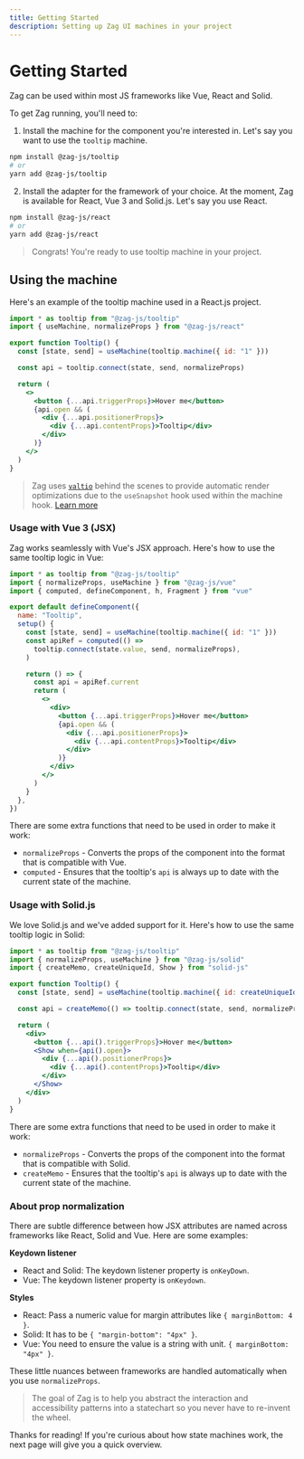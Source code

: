 ```yaml
---
title: Getting Started
description: Setting up Zag UI machines in your project
---
```


# Getting Started

Zag can be used within most JS frameworks like Vue, React and Solid.

To get Zag running, you'll need to:

1. Install the machine for the component you're interested in. Let's say you
   want to use the `tooltip` machine.

```bash
npm install @zag-js/tooltip
# or
yarn add @zag-js/tooltip
```

2. Install the adapter for the framework of your choice. At the moment, Zag is
   available for React, Vue 3 and Solid.js. Let's say you use React.

```bash
npm install @zag-js/react
# or
yarn add @zag-js/react
```

> Congrats! You're ready to use tooltip machine in your project.

## Using the machine

Here's an example of the tooltip machine used in a React.js project.

```jsx
import * as tooltip from "@zag-js/tooltip"
import { useMachine, normalizeProps } from "@zag-js/react"

export function Tooltip() {
  const [state, send] = useMachine(tooltip.machine({ id: "1" }))

  const api = tooltip.connect(state, send, normalizeProps)

  return (
    <>
      <button {...api.triggerProps}>Hover me</button>
      {api.open && (
        <div {...api.positionerProps}>
          <div {...api.contentProps}>Tooltip</div>
        </div>
      )}
    </>
  )
}
```

> Zag uses [`valtio`](https://github.com/pmndrs/valtio) behind the scenes to
> provide automatic render optimizations due to the `useSnapshot` hook used
> within the machine hook.
> [Learn more](https://github.com/pmndrs/valtio#react-via-usesnapshot)

### Usage with Vue 3 (JSX)

Zag works seamlessly with Vue's JSX approach. Here's how to use the same tooltip
logic in Vue:

```jsx
import * as tooltip from "@zag-js/tooltip"
import { normalizeProps, useMachine } from "@zag-js/vue"
import { computed, defineComponent, h, Fragment } from "vue"

export default defineComponent({
  name: "Tooltip",
  setup() {
    const [state, send] = useMachine(tooltip.machine({ id: "1" }))
    const apiRef = computed(() =>
      tooltip.connect(state.value, send, normalizeProps),
    )

    return () => {
      const api = apiRef.current
      return (
        <>
          <div>
            <button {...api.triggerProps}>Hover me</button>
            {api.open && (
              <div {...api.positionerProps}>
                <div {...api.contentProps}>Tooltip</div>
              </div>
            )}
          </div>
        </>
      )
    }
  },
})
```

There are some extra functions that need to be used in order to make it work:

- `normalizeProps` - Converts the props of the component into the format that is
  compatible with Vue.
- `computed` - Ensures that the tooltip's `api` is always up to date with the
  current state of the machine.

### Usage with Solid.js

We love Solid.js and we've added support for it. Here's how to use the same
tooltip logic in Solid:

```jsx
import * as tooltip from "@zag-js/tooltip"
import { normalizeProps, useMachine } from "@zag-js/solid"
import { createMemo, createUniqueId, Show } from "solid-js"

export function Tooltip() {
  const [state, send] = useMachine(tooltip.machine({ id: createUniqueId() }))

  const api = createMemo(() => tooltip.connect(state, send, normalizeProps))

  return (
    <div>
      <button {...api().triggerProps}>Hover me</button>
      <Show when={api().open}>
        <div {...api().positionerProps}>
          <div {...api().contentProps}>Tooltip</div>
        </div>
      </Show>
    </div>
  )
}
```

There are some extra functions that need to be used in order to make it work:

- `normalizeProps` - Converts the props of the component into the format that is
  compatible with Solid.
- `createMemo` - Ensures that the tooltip's `api` is always up to date with the
  current state of the machine.

### About prop normalization

There are subtle difference between how JSX attributes are named across
frameworks like React, Solid and Vue. Here are some examples:

**Keydown listener**

- React and Solid: The keydown listener property is `onKeyDown`.
- Vue: The keydown listener property is `onKeydown`.

**Styles**

- React: Pass a numeric value for margin attributes like `{ marginBottom: 4 }`.
- Solid: It has to be `{ "margin-bottom": "4px" }`.
- Vue: You need to ensure the value is a string with unit.
  `{ marginBottom: "4px" }`.

These little nuances between frameworks are handled automatically when you use
`normalizeProps`.

> The goal of Zag is to help you abstract the interaction and accessibility
> patterns into a statechart so you never have to re-invent the wheel.

Thanks for reading! If you're curious about how state machines work, the next
page will give you a quick overview.
